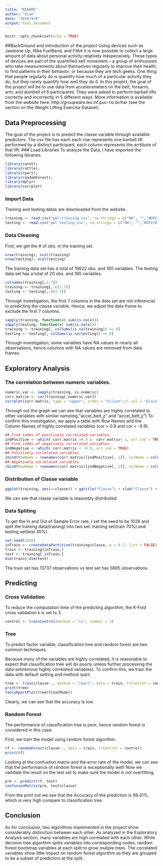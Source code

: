 ```yaml
---
title: "README"
author: "Qian"
date: "2018/9/8"
output: html_document
---
```


```r
knitr::opts_chunk$set(echo = TRUE)
```


##BackGround and introduction of the project
Using devices such as Jawbone Up, Nike FuelBand, and Fitbit it is now possible to collect a large amount of data about personal activity relatively inexpensively. These types of devices are part of the quantified self movement – a group of enthusiasts who take measurements about themselves regularly to improve their health, to find patterns in their behavior, or because they are tech geeks. One thing that people regularly do is quantify how much of a particular activity they do, but they rarely quantify how well they do it. In this project, the goal of the project will be to use data from accelerometers on the belt, forearm, arm, and dumbell of 6 participants. They were asked to perform barbell lifts correctly and incorrectly in 5 different ways. More information is available from the website here: http://groupware.les.inf.puc-rio.br/har (see the section on the Weight Lifting Exercise Dataset).


## Data Preprocessing
The goal of the project is to predict the classe variable through available predictors.
The csv file has each each row represents one barbell lift performed by a distinct participant, each column represents the arrtibute of that lift.
### Load Libraries
To analyze the Data, I have imported the following libraries.
```r
library(caret); 
library(rattle); 
library(rpart); 
library(randomForest);
library(dplyr)
library(corrplot)
```

### Import Data
Training and testing datas are downloaded from the website.
```r
training <- read.csv("pml-training.csv", na.strings = c("NA", "","#DIV/0!"))
testing <- read.csv("pml-testing.csv", na.strings = c("NA", "","#DIV/0!"))
```

### Data Cleaning
First, we get the # of obs. in the training set.
```r
nrow(training); ncol(training)
nrow(testing); ncol(testing)
```

The training data set has a total of 19622 obs. and 160 variables.
The testing data set has a total of 20 obs. and 160 variables. 

```r
colnames(training[,1:7])
training <- training[,-c(1:7)]
testing <- testing[,-c(1:7)]
```

Through investigation, the first 7 columns in the data set are not inferencial to predicting the classe variable.
Hence, we adjust the data frame to exclude the first 7 columns.

```r
sapply(training, function(x) sum(is.na(x)))
sapply(testing, function(x) sum(is.na(x)))
training <- training[, colSums(is.na(training)) == 0]
testing <- testing[, colSums(is.na(testing)) == 0]
```
Through investigation, some variables have NA values in nearly all observations, hence columns with NA values are removed from data frames.

## Exploratory Analysis

### The correlation between numeric variables.

```r
numeric.var <- sapply(training, is.numeric)
corr.matrix <- cor(training[,numeric.var])
corrplot(corr.matrix, type = "upper", order = "hclust",tl.col = "black", tl.srt = 45)
```
Through out the graph we can see that variables are highly correlated to other variables with similar name(eg,"accel_belt_z" and "accel_belt_y")
To confirm this investigation, we apply a table with Row Names and the Column Names of highly correlated variables (cor > 0.9 and cor < -0.9).
```r
## Find index of positively correlated variables.
indPositive <- which( corr.matrix >0.9 &  corr.matrix< 1, arr.ind = TRUE)   
## Find index of negatively correlated variables.
indNegative <- which( corr.matrix < -0.9, arr.ind = TRUE)
## Positively correlated variables
cbind(RowName = rownames(corr.matrix)[indPositive[, 1]], ColName = colnames(corr.matrix)[indPositive[, 2]]) 
## Negatively correlated variables
cbind(RowName = rownames(corr.matrix)[indNegative[, 1]], ColName = colnames(corr.matrix)[indNegative[, 2]])
```
### Distribution of Classe variable 
```r
ggplot(training, aes(x=classe)) + ggtitle("Classe") + xlab("Classe") + geom_bar(aes(y = 100*(..count..)/sum(..count..)), width = 0.5) + ylab("Percentage") + coord_flip() + theme_minimal()
```
We can see that classe variable is reasonbly distributed

### Data Spliting
To get the In and Out of Sample Error rate, I set the seed to be 1026 and split the training data(training) into two set: training set(train 70%) and testing set(test 30%)
```r
set.seed(1026)
inTrain <- createDataPartition(training$classe, p = 0.7, list = FALSE)
train <- training[inTrain,]
test <- training[-inTrain,]
dim(train);dim(test)
```
The train set has 13737 observations vs test set has 5885 observations.

## Predicting

### Cross Validation
To reduce the computation time of the predicting algorithm, the K-Fold cross validation k is set to 3.
```r
control <- trainControl(method = "cv", number = 3)

```

### Tree
To predict factor variable, classification tree and random forest are two common techniques.

Because many of the variables are highly correlated, it is reasonable to expect that classification tree will do poorly unless further processing the data set(remove highly correlated variables). To confirm this, we train the data with default setting and method rpart. 
```r
tree <- train(classe~., method = "rpart", data = train, trControl = control)
print(tree)
fancyRpartPlot(tree$finalModel)
```

Clearly, we can see that the accuracy is low.

### Random Forest
The performance of classification tree is poor, hence random forest is considered in this case.

First, we train the model using random forest algorithm.
```r
rf <- randomForest(classe~., data = train, trControl = control)
print(rf)
```
Looking at the confustion matrix and the error rate of the model, we can see that the performance of random forest is exceptionally well!
Now we vailidate the result on the test set to make sure the model is not overfitting.

```r
pre <- predict(rf, test)
confusionMatrix(pre, test$classe)
```
From the print out we see that the Accuracy of the prediction is 99.41%, which is very high compare to classification tree.

## Conclusion
As for conclusion, two algorithms implemented in the project show considerably distinction between each other. As analyzed in the Exploratory Analysis section, many variables are high correlated with each other. While decision tree algorithm splits variables into corresponding nodes, random forest bootstrap variables at each split to grow muliple trees. The correlated variables show little impact on random forest algorithm as they are grouped to be a subset of predictors at the split. 













